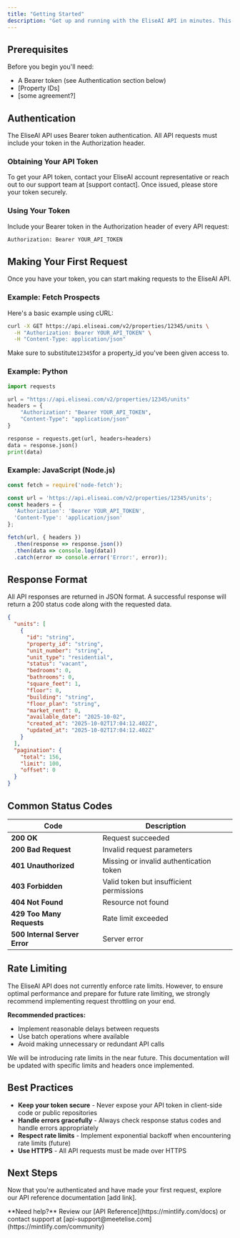 ```yaml
---
title: "Getting Started"
description: "Get up and running with the EliseAI API in minutes. This guide will walk you through authentication and making your first API request."
---
```


## Prerequisites

Before you begin you'll need:

- A Bearer token (see Authentication section below)
- [Property IDs]
- [some agreement?]

## Authentication

The EliseAI API uses Bearer token authentication. All API requests must include your token in the Authorization header.

### Obtaining Your API Token

To get your API token, contact your EliseAI account representative or reach out to our support team at [support contact]. Once issued, please store your token securely.

### Using Your Token

Include your Bearer token in the Authorization header of every API request:

```bash
Authorization: Bearer YOUR_API_TOKEN
```

## Making Your First Request

Once you have your token, you can start making requests to the EliseAI API.

### Example: Fetch Prospects

Here's a basic example using cURL:

```bash
curl -X GET https://api.eliseai.com/v2/properties/12345/units \
  -H "Authorization: Bearer YOUR_API_TOKEN" \
  -H "Content-Type: application/json"
```

Make sure to substitute`12345`for a property_id you've been given access to.

### Example: Python

```python
import requests

url = "https://api.eliseai.com/v2/properties/12345/units"
headers = {
    "Authorization": "Bearer YOUR_API_TOKEN",
    "Content-Type": "application/json"
}

response = requests.get(url, headers=headers)
data = response.json()
print(data)
```

### Example: JavaScript (Node.js)

```javascript
const fetch = require('node-fetch');

const url = 'https://api.eliseai.com/v2/properties/12345/units';
const headers = {
  'Authorization': 'Bearer YOUR_API_TOKEN',
  'Content-Type': 'application/json'
};

fetch(url, { headers })
  .then(response => response.json())
  .then(data => console.log(data))
  .catch(error => console.error('Error:', error));
```

## Response Format

All API responses are returned in JSON format. A successful response will return a 200 status code along with the requested data.

```json
{
  "units": [
    {
      "id": "string",
      "property_id": "string",
      "unit_number": "string",
      "unit_type": "residential",
      "status": "vacant",
      "bedrooms": 0,
      "bathrooms": 0,
      "square_feet": 1,
      "floor": 0,
      "building": "string",
      "floor_plan": "string",
      "market_rent": 0,
      "available_date": "2025-10-02",
      "created_at": "2025-10-02T17:04:12.402Z",
      "updated_at": "2025-10-02T17:04:12.402Z"
    }
  ],
  "pagination": {
    "total": 156,
    "limit": 100,
    "offset": 0
  }
}
```

## Common Status Codes

| **Code**                      | **Description**                          |
| ----------------------------- | ---------------------------------------- |
| **200 OK**                    | Request succeeded                        |
| **200 Bad Request**           | Invalid request parameters               |
| **401 Unauthorized**          | Missing or invalid authentication token  |
| **403 Forbidden**             | Valid token but insufficient permissions |
| **404 Not Found**             | Resource not found                       |
| **429 Too Many Requests**     | Rate limit exceeded                      |
| **500 Internal Server Error** | Server error                             |

## Rate Limiting

The EliseAI API does not currently enforce rate limits. However, to ensure optimal performance and prepare for future rate limiting, we strongly recommend implementing request throttling on your end.

**Recommended practices:**

- Implement reasonable delays between requests
- Use batch operations where available
- Avoid making unnecessary or redundant API calls

We will be introducing rate limits in the near future. This documentation will be updated with specific limits and headers once implemented.

## Best Practices

- **Keep your token secure** - Never expose your API token in client-side code or public repositories
- **Handle errors gracefully** - Always check response status codes and handle errors appropriately
- **Respect rate limits** - Implement exponential backoff when encountering rate limits (future)
- **Use HTTPS** - All API requests must be made over HTTPS

## Next Steps

Now that you're authenticated and have made your first request, explore our API reference documentation [add link].

<Note>
  **Need help?** Review our [API Reference](https://mintlify.com/docs) or contact support at [api-support@meetelise.com](https://mintlify.com/community)
</Note>